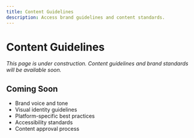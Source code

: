 ```yaml
---
title: Content Guidelines
description: Access brand guidelines and content standards.
---
```


# Content Guidelines

*This page is under construction. Content guidelines and brand standards will be available soon.*

## Coming Soon

- Brand voice and tone
- Visual identity guidelines
- Platform-specific best practices
- Accessibility standards
- Content approval process

